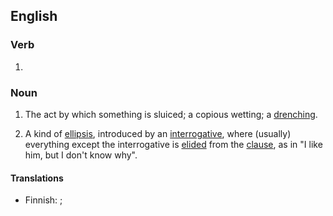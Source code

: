 ==English==

===Verb===
{{head|en|verb form}}

# {{present participle of|en|sluice|nocat=1}}

===Noun===
{{en-noun}}
{{wikipedia}}
# The act by which something is sluiced; a copious wetting; a [[drench]]ing.
# {{lb|en|linguistics}} A kind of [[ellipsis]], introduced by an [[interrogative]], where (usually) everything except the interrogative is [[elide]]d from the [[clause]], as in "I like him, but I don't know why".

====Translations====
{{trans-top|act of sluicing}}
* Finnish: {{t|fi|kastelu}}; {{q|mining}} {{t|fi|rännitys}}
{{trans-mid}}
{{trans-bottom}}